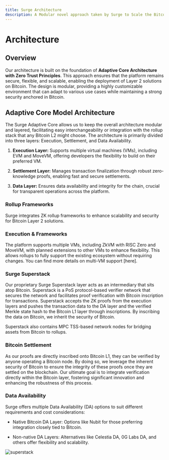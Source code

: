 ```yaml
---
title: Surge Architecture
description: A Modular novel approach taken by Surge to Scale the Bitcoin ecosystem via Rollups (L2s)
---
```



# Architecture

## Overview

Our architecture is built on the foundation of **Adaptive Core Architecture with Zero Trust Principles**. This approach ensures that the platform remains secure, flexible, and scalable, enabling the deployment of Layer 2 solutions on Bitcoin. The design is modular, providing a highly customizable environment that can adapt to various use cases while maintaining a strong security anchored in Bitcoin.

## Adaptive Core Model Architecture

The Surge Adaptive Core allows us to keep the overall architecture modular and layered, facilitating easy interchangeability or integration with the rollup stack that any Bitcoin L2 might choose. The architecture is primarily divided into three layers: Execution, Settlement, and Data Availability.

1. **Execution Layer:** Supports multiple virtual machines (VMs), including EVM and MoveVM, offering developers the flexibility to build on their preferred VM.

2. **Settlement Layer:** Manages transaction finalization through robust zero-knowledge proofs, enabling fast and secure settlements.

3. **Data Layer:** Ensures data availability and integrity for the chain, crucial for transparent operations across the platform.


<ZoomImage src="/assets/architecture-model.png" alt="architecture model" />

### Rollup Frameworks
Surge integrates ZK rollup frameworks to enhance scalability and security for Bitcoin Layer 2 solutions.

### Execution & Frameworks
The platform supports multiple VMs, including ZkVM with RISC Zero and MoveVM, with planned extensions to other VMs to enhance flexibility. This allows rollups to fully support the existing ecosystem without requiring changes. You can find more details on multi-VM support [here].

### Surge Superstack
Our proprietary Surge Superstack layer acts as an intermediary that sits atop Bitcoin. Superstack is a PoS protocol-based verifier network that secures the network and facilitates proof verification with Bitcoin inscription for transactions. Superstack accepts the ZK proofs from the execution layers and pushes the transaction data to the DA layer and the verified Merkle state hash to the Bitcoin L1 layer through inscriptions. By inscribing the data on Bitcoin, we inherit the security of Bitcoin.

<ZoomImage
  className="md:w-[60%] mx-auto"
  src="/assets/superstack.png"
  alt="superstack"
/>

Superstack also contains MPC TSS-based network nodes for bridging assets from Bitcoin to rollups.

### Bitcoin Settlement
As our proofs are directly inscribed onto Bitcoin L1, they can be verified by anyone operating a Bitcoin node. By doing so, we leverage the inherent security of Bitcoin to ensure the integrity of these proofs once they are settled on the blockchain. Our ultimate goal is to integrate verification directly within the Bitcoin layer, fostering significant innovation and enhancing the robustness of this process.

### Data Availability
Surge offers multiple Data Availability (DA) options to suit different requirements and cost considerations:

- Native Bitcoin DA Layer: Options like Nubit for those preferring integration closely tied to Bitcoin.

- Non-native DA Layers: Alternatives like Celestia DA, 0G Labs DA, and others offer flexibility and scalability.

<img
  className="md:w-[40%] mx-auto"
  src="/assets/bitcoin-layers.png"
  alt="superstack"
/>